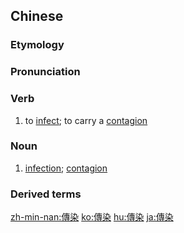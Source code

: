 {{also|伝染|传染}}
==Chinese==
{{zh-forms|s=传染}}

===Etymology===
{{rfe|zh}}

===Pronunciation===
{{zh-pron
|m=chuánrǎn
|c=cyun4 jim5
|h=pfs=chhòn-ngiam
|md=diòng-niēng
|mn=xm,qz:toân-liám/zz,kh:thoân-jiám/tp:thoân-liám
|w=3zoe zoe
|cat=v,n
}}

===Verb===
{{zh-verb}}

# to [[infect]]; to carry a [[contagion]]
#: {{zh-x|蚊子{zi} '''傳染''' 瘧疾。|Mosquitoes '''carry''' the malaria infection.}}

===Noun===
{{zh-noun}}

# [[infection]]; [[contagion]]

===Derived terms===
{{zh-der|傳染病|傳染性|傳染源}}

{{zh-cat|Intermediate}}

[[zh-min-nan:傳染]]
[[ko:傳染]]
[[hu:傳染]]
[[ja:傳染]]
